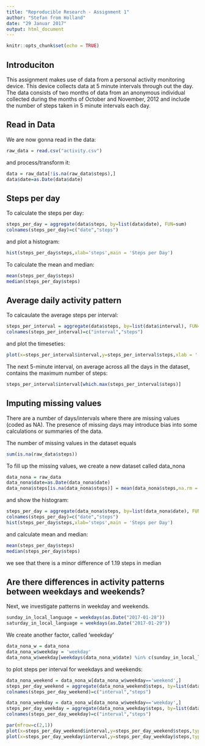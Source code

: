```yaml
---
title: "Reproducible Research - Assignment 1"
author: "Stefan from Holland"
date: "29 Januar 2017"
output: html_document
---
```


```r
knitr::opts_chunk$set(echo = TRUE)
```

## Introduciton

This assignment makes use of data from a personal activity monitoring device. This device collects data at 5 minute intervals through out the day. The data consists of two months of data from an anonymous individual collected during the months of October and November, 2012 and include the number of steps taken in 5 minute intervals each day.

## Read in Data

We are now gonna read in the data:

```r
raw_data = read.csv("activity.csv")
```

and process/transform it:

```r
data = raw_data[!is.na(raw_data$steps),]
data$date=as.Date(data$date)
```

## Steps per day

To calculate the steps per day:
```r
steps_per_day = aggregate(data$steps, by=list(data$date), FUN=sum)
colnames(steps_per_day)=c("date","steps")
```

and plot a histogram:
```r
hist(steps_per_day$steps,xlab='steps',main = 'Steps per Day')
```

To calculate the mean and median:

```r
mean(steps_per_day$steps)
median(steps_per_day$steps)
```

## Average daily activity pattern

To calcaulate the average steps per interval:
```r
steps_per_interval = aggregate(data$steps, by=list(data$interval), FUN=mean)
colnames(steps_per_interval)=c("interval","steps")
```

and plot the timeseties:

```r
plot(x=steps_per_interval$interval,y=steps_per_interval$steps,xlab = '',ylab='steps',type='l',main = 'Steps per Interval')

```

The next 5-minute interval, on average across all the days in the dataset, contains the maximum number of steps:

```r
steps_per_interval$interval[which.max(steps_per_interval$steps)]
```


## Imputing missing values

There are a number of days/intervals where there are missing values (coded as NA). The presence of missing days may introduce bias into some calculations or summaries of the data.

The number of missing values in the dataset equals
```r
sum(is.na(raw_data$steps))
```

To fill up the missing values, we create a new dataset called data_nona

```r
data_nona = raw_data
data_nona$date=as.Date(data_nona$date)
data_nona$steps[is.na(data_nona$steps)] = mean(data_nona$steps,na.rm = TRUE)
```

and show the histogram:

```r
steps_per_day = aggregate(data_nona$steps, by=list(data_nona$date), FUN=sum)
colnames(steps_per_day)=c("date","steps")
hist(steps_per_day$steps,xlab='steps',main = 'Steps per Day')
```


and calculate mean and median:

```r
mean(steps_per_day$steps)
median(steps_per_day$steps)
```

we see that there is a minor difference of 1.19 steps in median

## Are there differences in activity patterns between weekdays and weekends?

Next, we investigate patterns in weekday and weekends.

```r
sunday_in_local_language = weekdays(as.Date("2017-01-28"))
saturday_in_local_language = weekdays(as.Date("2017-01-29"))
```

We create another factor, called 'weekday'

```r
data_nona_w = data_nona
data_nona_w$weekday = 'weekday'
data_nona_w$weekday[weekdays(data_nona_w$date) %in% c(sunday_in_local_language,saturday_in_local_language)] = 'weekend'
```

to plot steps per interval for weekdays and weekends:

```r
data_nona_weekend = data_nona_w[data_nona_w$weekday=='weekend',]
steps_per_day_weekend = aggregate(data_nona_weekend$steps, by=list(data_nona_weekend$interval), FUN=mean)
colnames(steps_per_day_weekend)=c("interval","steps")

data_nona_weekday = data_nona_w[data_nona_w$weekday=='weekday',]
steps_per_day_weekday = aggregate(data_nona_weekday$steps, by=list(data_nona_weekday$interval), FUN=mean)
colnames(steps_per_day_weekday)=c("interval","steps")

par(mfrow=c(2,1))
plot(x=steps_per_day_weekend$interval,y=steps_per_day_weekend$steps,type='l',xlab = 'interval',ylab = 'steps',main='Steps per interval - weekend')
plot(x=steps_per_day_weekday$interval,y=steps_per_day_weekday$steps,type='l',xlab = 'interval',ylab = 'steps',main='Steps per interval - weekdays')
```






